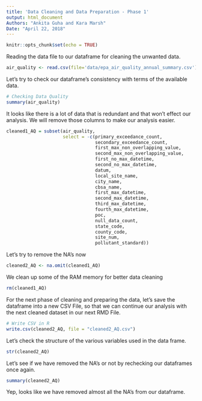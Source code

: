 ```yaml
---
title: 'Data Cleaning and Data Preparation - Phase 1'
output: html_document
Authors: "Ankita Guha and Kara Marsh"
Date: "April 22, 2018"
---
```


```r
knitr::opts_chunk$set(echo = TRUE)
```


Reading the data file to our dataframe for cleaning the unwanted data. 
```r
air_quality <- read.csv(file='data/epa_air_quality_annual_summary.csv')
```

Let's try to check our dataframe's consistency with terms of the available 
data.

```r
# Checking Data Quality
summary(air_quality)
```

It looks like there is a lot of data that is redundant and that won't effect 
our analysis. We will remove those columns to make our analysis easier.

```r
cleaned1_AQ = subset(air_quality, 
                     select = -c(primary_exceedance_count, 
                                 secondary_exceedance_count, 
                                 first_max_non_overlapping_value, 
                                 second_max_non_overlapping_value, 
                                 first_no_max_datetime, 
                                 second_no_max_datetime, 
                                 datum, 
                                 local_site_name, 
                                 city_name, 
                                 cbsa_name, 
                                 first_max_datetime, 
                                 second_max_datetime, 
                                 third_max_datetime, 
                                 fourth_max_datetime, 
                                 poc, 
                                 null_data_count, 
                                 state_code, 
                                 county_code, 
                                 site_num, 
                                 pollutant_standard))
```

Let's try to remove the NA's now

```r
cleaned2_AQ <- na.omit(cleaned1_AQ)
```

We clean up some of the RAM memory for better data cleaning

```r
rm(cleaned1_AQ)
```

For the next phase of cleaning and preparing the data, let's save the 
dataframe into a new CSV File, so that we can continue our analysis with the 
next cleaned dataset in our next RMD File. 

```r
# Write CSV in R
write.csv(cleaned2_AQ, file = "cleaned2_AQ.csv")
```

Let's check the structure of the various variables used in the data frame.

```r
str(cleaned2_AQ)
```
Let's see if we have removed the NA's or not by rechecking our dataframes 
once again. 

```r
summary(cleaned2_AQ)
```

Yep, looks like we have removed almost all the NA's from our dataframe. 



